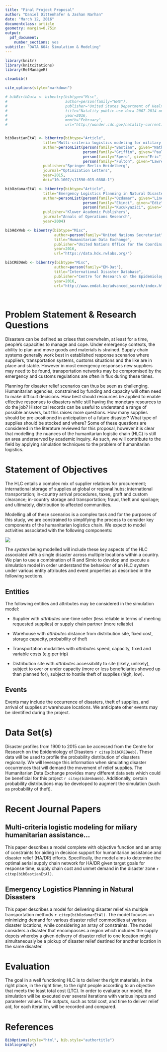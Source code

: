 ```yaml
---
title: "Final Project Proposal"
author: "Daniel Dittenhafer & Jashan Narhan"
date: "March 12, 2016"
documentclass: article 
geometry: margin=0.75in
output: 
  pdf_document:
    number_sections: yes
subtitle: "DATA 604: Simulation & Modeling"
---
```

```r
library(knitr)
library(knitcitations)
library(RefManageR)

cleanbib()

cite_options(style="markdown")

# bibBirthData <- bibentry(bibtype="Misc",
#                          author=person(family="HHS"),
#                          publisher="United States Department of Health and Human Services (US DHHS), Centers for Disease Control and Prevention (CDC), National Center for Health Statistics (NCHS), Division of Vital Statistics",
#                          title="Natality public-use data 2007-2014 on CDC WONDER Online Database",
#                          year=2016,
#                          month="February",
#                          url="http://wonder.cdc.gov/natality-current.html")


bibBastianEtAl <- bibentry(bibtype="Article",
                 title="Multi-criteria logistics modeling for military humanitarian assistance and disaster relief aerial delivery operations",
                 author=personList(person(family="Bastian", given="Nathaniel"),
                                   person(family="Griffin", given="Paul"),
                                   person(family="Spero", given="Eric"),
                                   person(family="Fulton", given="Lawrence")),
                 publisher="Springer Berlin Heidelberg",
                 journal="Optimization Letters",
                 year=2015,
                 doi="10.1007/s11590-015-0888-1")

bibOzdamarEtAl <- bibentry(bibtype="Article",
                 title="Emergency Logistics Planning in Natural Disasters",
                 author=personList(person(family="Ozdamar", given="Linet"),
                                   person(family="Ekinci", given="Ediz"),
                                   person(family="Kucukyazici", given="Beste")),
                 publisher="Kluwer Academic Publishers",
                 journal="Annals of Operations Research",
                 year=2004)

bibHdxWeb <- bibentry(bibtype="Misc",
                      author=person(family="United Nations Secretariat"),
                      title="Humanitarian Data Exchange",
                      publisher="United Nations Office for the Coordination of Humanitarian Affairs",
                      year=2016,
                      url="https://data.hdx.rwlabs.org/")

bibCREDWeb <- bibentry(bibtype="Misc",
                      author=person(family="EM-Dat"),
                      title="International Disaster Database",
                      publisher="Centre for Research on the Epidemiology of Disasters",
                      year=2016,
                      url="http://www.emdat.be/advanced_search/index.html")

  
```
# Problem Statement & Research Questions

Disasters can be defined as crises that overwhelm, at least for a time, people’s capacities to manage and cope. Under emergency contexts, the ability to plan and move goods and materials is strained. Supply chain systems generally work best in established response scenarios where suppliers, transportation systems, customs situations and the like are in place and stable. However in most emergency responses new suppliers may need to be found, transportation networks may be compromised by the emergency and customs regulations are often in flux during these times. 

Planning for disaster relief scenarios can thus be seen as challenging. Humanitarian agencies, constrained by funding and capacity will often need to make difficult decisions. How best should resources be applied to enable effective responses to disasters while still having the monetary resources to do the job? Historical records can be useful to understand a range of possible answers, but this raises more questions. How many supplies should be pre-positioned in anticipation of a future disaster? What type of supplies should be stocked and where? Some of these questions are considered in the literature reviewed for this proposal, however it is clear that modelling the nuances of the humanitarian logistic chain (HLC) is still an area underserved by academic inquiry. As such, we will contribute to the field by applying simulation techniques to the problem of humanitarian logistics.

# Statement of Objectives

The HLC entails a complex mix of supplier relations for procurement; international storage of supplies at global or regional hubs; international transportation; in-country arrival procedures, taxes, graft and custom clearance; in-country storage and transportation; fraud, theft and spoilage; and ultimately, distribution to affected communities. 

Modelling all of these scenarios is a complex task and for the purposes of this study, we are constrained to simplifying the process to consider key components of the humanitarian logistics chain. We expect to model activities associated with the following components:

![](../images/Logistics_Chain_Modelled.png)


The *system* being modelled will include these key aspects of the HLC associated with a single disaster across multiple locations within a country.  We plan to use a combination of R and Simio to develop and execute a simulation model in order understand the behaviour of an HLC system under various entity attributes and event properties as described in the following sections. 

## Entities

The following entities and attributes may be considered in the simulation model:

- Supplier with *attributes* one-time seller (less reliable in terms of meeting requested supplies) or supply chain partner (more reliable)

- Warehouse with *attributes* distance from distribution site, fixed cost, storage capacity, probability of theft

- Transportation modalities with *attributes* speed, capacity, fixed and variable costs (e.g per trip)

- Distribution site with *attributes* accessibility to site (likely, unlikely), subject to over or under capacity (more or less beneficiaries showed up than planned for), subject to hostile theft of supplies (high, low).

## Events

Events may include the occurrence of disasters, theft of supplies, and arrival of supplies at warehouse locations. We anticipate other events may be identified during the project.

# Data Set(s)

Disaster profiles from 1900 to 2015 can be accessed from the Centre for Research on the Epidemiology of Disasters `r citep(bibCREDWeb)`. These data will be used to profile the probability distribution of disasters regionally. We will leverage this information when simulating disaster occurrences that will demand the movement of relief supplies. The Humanitarian Data Exchange provides many different data sets which could be beneficial for this project `r citep(bibHdxWeb)`. Additionally, certain probability distributions may be developed to augment the simulation (such as probability of theft).

# Recent Journal Papers

## Multi-criteria logistic modeling for miliary humanitarian assistance...

This paper describes a model complete with objective function and an array of constraints for aiding in decision support for humanitarian assistance and disaster relief (HA/DR) efforts. Specifically, the model aims to determine the optimal aerial supply chain network for HA/DR given target goals for response time, supply chain cost and unmet demand in the disaster zone `r citep(bibBastianEtAl)`.

## Emergency Logistics Planning in Natural Disasters

This paper describes a model for delivering disaster relief via multiple transportation methods `r citep(bibOzdamarEtAl)`. The model focuses on minimizing demand for various disaster relief commodities at various disaster locations, while considering an array of constraints. The model considers a disaster that encompasses a region which includes the supply depots whereby a given delivery of disaster relief to one location might simultaneously be a pickup of disaster relief destined for another location in the same disaster. 

# Evaluation

The goal in a well functioning HLC is to deliver the right materials, in the right place, in the right time, to the right people according to an objective that meets the least total cost (LTC). In order to evaluate our model, the simulation will be executed over several iterations with various inputs and parameter values. The outputs, such as total cost, and time to deliver relief aid, for each iteration, will be recorded and compared.

# References

```r
BibOptions(style="html", bib.style="authortitle")
bibliography()
```

